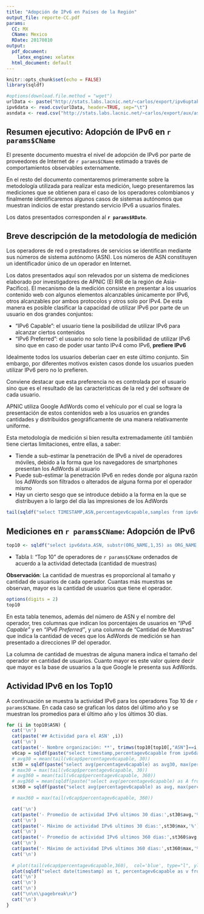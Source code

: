 ```yaml
---
title: "Adopción de IPv6 en Países de la Región"
output_file: reporte-CC.pdf
params:
  CC: MX
  CName: Mexico
  RDate: 20170810
output:
  pdf_document:
    latex_engine: xelatex
  html_document: default
---
```


\setmainfont{Arial}
\fontsize{13pt}{13pt}\selectfont

```r
knitr::opts_chunk$set(echo = FALSE)
library(sqldf)

#options(download.file.method = "wget")
urlData <- paste("http://stats.labs.lacnic.net/~carlos/export/ipv6uptake/",params$CC,"-",params$RDate,".csv", sep='')
ipv6data <- read.csv(urlData, header=TRUE, sep="\t")
asndata <- read.csv("http://stats.labs.lacnic.net/~carlos/export/aux/asn_names.csv", header=TRUE, sep="\t")

```

## Resumen ejecutivo: Adopción de IPv6 en `r params$CName`

El presente documento muestra el nivel de adopción de IPv6 por parte de proveedores de Internet de `r params$CName` estimado a través de comportamientos observables externamente.

En el resto del documento comentaremos primeramente sobre la metodología utilizada para realizar esta medición, luego presentaremos las mediciones que se obtienen para el caso de los operadores colombianos y finalmente identificaremos algunos casos de sistemas autónomos que muestran indicios de estar prestando servicio IPv6 a usuarios finales.

Los datos presentados corresponden al **`r params$RDate`**.

## Breve descripción de la metodología de medición

Los operadores de red o prestadores de servicios se identifican mediante sus números de sistema autónomo (ASN). Los números de ASN constituyen un identificador único de un operador en Internet. 

Los datos presentados aquí son relevados por un sistema de mediciones elaborado por investigadores de APNIC (El RIR de la región de Asia-Pacífico). El mecanismo de la medición consiste en presentar a los usuarios contenido web con algunos elementos alcanzables únicamente por IPv6, otros alcanzables por ambos protocolos y otros solo por IPv4. De esta manera es posible clasificar la capacidad de utilizar IPv6 por parte de un usuario en dos grandes conjuntos:

-	“IPv6 Capable”: el usuario tiene la posibilidad de utilizar IPv6 para alcanzar ciertos contenidos 
-	“IPv6 Preferred”: el usuario no solo tiene la posibilidad de utilizar IPv6 sino que en caso de poder usar tanto IPv4 como IPv6, **prefiere IPv6**

Idealmente todos los usuarios deberían caer en este último conjunto. Sin embargo, por diferentes motivos existen casos donde los usuarios pueden utilizar IPv6 pero no lo prefieren.

Conviene destacar que esta preferencia no es controlada por el usuario sino que es el resultado de las características de la red y del software de cada usuario.

APNIC utiliza Google AdWords como el vehículo por el cual se logra la presentación de estos contenidos web a los usuarios en grandes cantidades y distribuidos geográficamente de una manera relativamente uniforme.

Esta metodología de medición si bien resulta extremadamente útil también tiene ciertas limitaciones, entre ellas, a saber:

-	Tiende a sub-estimar la penetración de IPv6 a nivel de operadores móviles, debido a la forma que los navegadores de smartphones presentan los AdWords al usuario
-	Puede sub-estimar la penetración IPv6 en redes donde por alguna razón los AdWords son filtrados o alterados de alguna forma por el operador mismo
-	Hay un cierto sesgo que se introduce debido a la forma en la que se distribuyen a lo largo del día las impresiones de los AdWords


```r
tail(sqldf("select TIMESTAMP,ASN,percentagev6capable,samples from ipv6data"))
```

## Mediciones en `r params$CName`: Adopción de IPv6

```r

top10 <- sqldf("select ipv6data.ASN, substr(ORG_NAME,1,35) as ORG_NAME, AVG(percentagev6capable) as IPv6Cap, AVG(percentagev6preference) as IPv6Pref, max(SAMPLES) as SAMPLES from ipv6data,asndata where asndata.asn=ipv6data.asn and date(timestamp)>date('now','-90 days') group by ipv6data.ASN order by sum(SAMPLES) DESC  LIMIT 10")
```

- Tabla I: "Top 10" de operadores de `r params$CName` ordenados de acuerdo a la actividad detectada (cantidad de muestras)

**Observación**: La cantidad de muestras es proporcional al tamaño y cantidad de usuarios de cada operador. Cuantas más muestras se observan, mayor es la cantidad de usuarios que tiene el operador.

\fontsize{10pt}{10pt}\selectfont

```r
options(digits = 2)
top10
```
\fontsize{13pt}{13pt}\selectfont

En esta tabla tenemos, además del número de ASN y el nombre del operador, tres columnas que indican los porcentajes de usuarios en _“IPv6 Capable”_ y en _“IPv6 Preferred”_, y una columna de “Cantidad de Muestras” que indica la cantidad de veces que los AdWords de medición se han presentado a direcciones IP del operador.

La columna de cantidad de muestras de alguna manera indica el tamaño del operador en cantidad de usuarios. Cuanto mayor es este valor quiere decir que mayor es la base de usuarios a la que Google le presenta sus AdWords.

## Actividad IPv6 en los Top10

A continuación se muestra la actividad IPv6 para los operadores Top 10 de `r params$CName`. En cada caso se grafican los datos del último año y se muestran los promedios para el último año y los últimos 30 días.

\newpage

```r

for (i in top10$ASN) {
  cat('\n')
  cat(paste('## Actividad para el ASN' ,i))
  cat('\n')
  cat(paste('- Nombre organización: **', trimws(top10[top10[,"ASN"]==i,"ORG_NAME"], 'b'), '**', sep='') )
  v6cap = sqldf(paste("select timestamp,percentagev6capable from ipv6data where asn=",i))
  # avg30 = mean(tail(v6cap$percentagev6capable, 30))
  st30 = sqldf(paste("select avg(percentagev6capable) as avg30, max(percentagev6capable) as max30 from ipv6data where date(timestamp)>date('now','-30 days') and asn=",i))
  # max30 = max(tail(v6cap$percentagev6capable, 30))
  # avg360 = mean(tail(v6cap$percentagev6capable, 360))
  # avg360 = mean(sqldf(paste("select avg(percentagev6capable) as A from ipv6data where date(timestamp)>date('now','-360 days') and asn=",i)))  
  st360 = sqldf(paste("select avg(percentagev6capable) as avg, max(percentagev6capable) as max from ipv6data where date(timestamp)>date('now','-360 days') and asn=",i))

  # max360 = max(tail(v6cap$percentagev6capable, 360))

  cat('\n')
  cat(paste('- Promedio de actividad IPv6 ultimos 30 dias:',st30$avg,'%'))
  cat('\n')
  cat(paste('- Máximo de actividad IPv6 ultimos 30 dias:',st30$max,'%'))
  cat('\n')
  cat(paste('- Promedio de actividad IPv6 ultimos 360 dias:',st360$avg,'%'))
  cat('\n')
  cat(paste('- Máximo de actividad IPv6 ultimos 360 dias:',st360$max,'%'))
  cat('\n')
  
  # plot(tail(v6cap$percentagev6capable,360),  col='blue', type="l", ylab="v6cap")
  plot(sqldf("select date(timestamp) as t, percentagev6capable as v from v6cap where date(timestamp)>date('now','-360 days')")$v,  col='blue', type="l", ylab="v6cap")
  cat('\n')
  cat('\n')
  cat('\n')
  cat("\n\n\\pagebreak\n")
  cat('\n')
}

```



